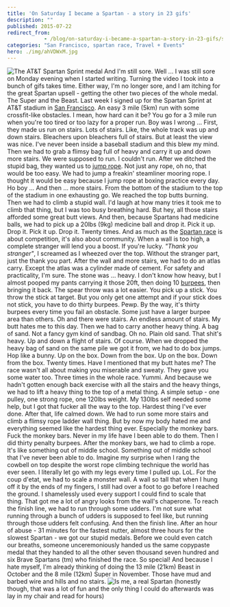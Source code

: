 ```yaml
---
title: 'On Saturday I became a Spartan - a story in 23 gifs'
description: ""
published: 2015-07-22
redirect_from: 
            - /blog/on-saturday-i-became-a-spartan-a-story-in-23-gifs/swizec/6699
categories: "San Francisco, spartan race, Travel + Events"
hero: ./img/ahVDWxM.jpg
---
```


![The AT&T Spartan Sprint medal](./img/ahVDWxM.jpg) And I'm still sore. Well ... I was still sore on Monday evening when I started writing. Turning the video I took into a bunch of gifs takes time. Either way, I'm no longer sore, and I am itching for the great Spartan upsell - getting the other two pieces of the whole medal. The Super and the Beast. Last week I signed up for the Spartan Sprint at AT&T stadium in [San Francisco](<http://maps.google.com/maps?ll=37.7833333333,-122.416666667&spn=0.1,0.1&q=37.7833333333,-122.416666667 (San%20Francisco)&t=h> "San Francisco"). An easy 3 mile (5km) run with some crossfit-like obstacles. I mean, how hard can it be? You go for a 3 mile run when you're too tired or too lazy for a proper run. Boy was I wrong ... [ ](http://i.imgur.com/jemwBxy.gifv) First, they made us run on stairs. Lots of stairs. Like, the whole track was up and down stairs. Bleachers upon bleachers full of stairs. [ ](http://i.imgur.com/X0hPRSQ.gifv) But at least the view was nice. I've never been inside a baseball stadium and this blew my mind. [ ](http://i.imgur.com/T6cjTo1.gifv) Then we had to grab a flimsy bag full of heavy and carry it up and down more stairs. We were supposed to run. I couldn't run. [ ](http://i.imgur.com/hRRqf00.gifv) After we ditched the stupid bag, they wanted us to [jump rope](http://en.wikipedia.org/wiki/Skipping_rope "Skipping rope"). Not just any rope, oh no, that would be too easy. We had to jump a freakin' steamliner mooring rope. I thought it would be easy because I jump rope at boxing practice every day. Ho boy ... [ ](http://i.imgur.com/HVfZWnM.gifv) And then ... more stairs. From the bottom of the stadium to the top of the stadium in one exhausting go. [ ](http://i.imgur.com/qWXbbuV.gifv) We reached the top butts burning. Then we had to climb a stupid wall. I'd laugh at how many tries it took me to climb that thing, but I was too busy breathing hard. [ ](http://i.imgur.com/AwlO7sH.gifv) But hey, all those stairs afforded some great butt views. [ ](http://i.imgur.com/TZDQOSf.gifv) And then, because Spartans had medicine balls, we had to pick up a 20lbs (9kg) medicine ball and drop it. Pick it up. Drop it. Pick it up. Drop it. Twenty times. [ ](http://i.imgur.com/UYqw6Cx.gifv) And as much as the [Spartan race](http://en.wikipedia.org/wiki/Spartan_race "Spartan race") is about competition, it's also about community. When a wall is too high, a complete stranger will lend you a boost. If you're lucky. _"Thank you stranger"_, I screamed as I wheezed over the top. Without the stranger part, just the thank you part. [ ](http://i.imgur.com/5fl3Kb9.gifv) After the wall and more stairs, we had to do an atlas carry. Except the atlas was a cylinder made of cement. For safety and practicality, I'm sure. The stone was ... heavy. I don't know how heavy, but I almost pooped my pants carrying it those 20ft, then doing 10 [burpees](http://en.wikipedia.org/wiki/Burpee_%28exercise%29 "Burpee (exercise)"), then bringing it back. [ ](http://i.imgur.com/vcIOKNi.gifv) The spear throw was a lot easier. You pick up a stick. You throw the stick at target. [ ](http://i.imgur.com/y2cxeJ4.gifv) But you only get one attempt and if your stick does not stick, you have to do thirty burpees. Pewp. By the way, it's thirty burpees every time you fail an obstacle. Some just have a larger burpee area than others. [ ](http://i.imgur.com/MyQ8Pj4.gifv) Oh and there were stairs. An endless amount of stairs. My butt hates me to this day. [ ](http://i.imgur.com/QjCeCnc.gifv) Then we had to carry another heavy thing. A bag of sand. Not a fancy gym kind of sandbag. Oh no. Plain old sand. That shit's heavy. Up and down a flight of stairs. Of course. [ ](http://i.imgur.com/HXAGvsV.gifv) When we dropped the heavy bag of sand on the same pile we got it from, we had to do box jumps. Hop like a bunny. Up on the box. Down from the box. Up on the box. Down from the box. Twenty times. Have I mentioned that my butt hates me? [ ](http://i.imgur.com/WiXmGul.gifv) The race wasn't all about making you miserable and sweaty. They gave you some water too. Three times in the whole race. Yummi. [ ](http://i.imgur.com/YckaooP.gifv) And because we hadn't gotten enough back exercise with all the stairs and the heavy things, we had to lift a heavy thing to the top of a metal thing. A simple setup - one pulley, one strong rope, one 120lbs weight. My 130lbs self needed some help, but I got that fucker all the way to the top. Hardest thing I've ever done. [ ](http://i.imgur.com/sNkcLqq.gifv) After that, life calmed down. We had to run some more stairs and climb a flimsy rope ladder wall thing. But by now my body hated me and everything seemed like the hardest thing ever. [ ](http://i.imgur.com/JhmAham.gifv) Especially the monkey bars. Fuck the monkey bars. Never in my life have I been able to do them. Then I did thirty penalty burpees. [ ](http://i.imgur.com/FDfRA3q.gifv) After the monkey bars, we had to climb a rope. It's like something out of middle school. Something out of middle school that I've never been able to do. Imagine my surprise when I rang the cowbell on top despite the worst rope climbing technique the world has ever seen. I literally let go with my legs every time I pulled up. LoL. [ ](http://i.imgur.com/D4r7pfp.gifv) For the coup d'etat, we had to scale a monster wall. A wall so tall that when I hung off it by the ends of my fingers, I still had over a foot to go before I reached the ground. I shamelessly used every support I could find to scale that thing. That got me a lot of angry looks from the wall's chaperone. [ ](http://i.imgur.com/hxr5gxu.gifv) To reach the finish line, we had to run through some udders. I'm not sure what running through a bunch of udders is supposed to feel like, but running through those udders felt confusing. [ ](http://i.imgur.com/sdJ8cnJ.gifv) And then the finish line. After an hour of abuse - 31 minutes for the fastest nutter, almost three hours for the slowest Spartan - we got our stupid medals. Before we could even catch our breaths, someone unceremoniously handed us the same copypaste medal that they handed to all the other seven thousand seven hundred and six Brave Spartans (tm) who finished the race. So special! And because I hate myself, I'm already thinking of doing the 13 mile (21km) Beast in October and the 8 mile (12km) Super in November. Those have mud and barbed wire and hills and no stairs. ![Is me, a real Spartan](./img/images-30852.png) (honestly though, that was a lot of fun and the only thing I could do afterwards was lay in my chair and read for hours)
